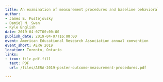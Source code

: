 ```yaml
---
title: An examination of measurement procedures and baseline behavioral outcomes in single-case research
author:
- James E. Pustejovsky
- Daniel M. Swan
- Kyle English
date: 2019-04-07T00:00:00
publish_date: 2019-04-07T16:00:00
event: American Educational Research Association annual convention
event_short: AERA 2019
location: Toronto, Ontario
links:
- icon: file-pdf-fill
  text: PDF
  url: /files/AERA-2019-poster-outcome-measurement-procedures.pdf

---
```




